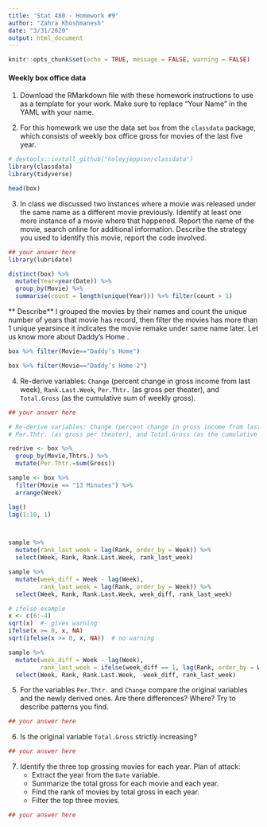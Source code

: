 ```yaml
---
title: 'Stat 480 - Homework #9'
author: "Zahra Khoshmanesh"
date: "3/31/2020"
output: html_document
---
```


```r
knitr::opts_chunk$set(echo = TRUE, message = FALSE, warning = FALSE)
```


#### Weekly box office data

1. Download the RMarkdown file with these homework instructions to use as a template for your work. Make sure to replace "Your Name" in the YAML with your name.

2. For this homework we use the data set `box` from the `classdata` package, which consists of weekly box office gross for movies of the last five year.

```r
# devtools::install_github("haleyjeppson/classdata")
library(classdata)
library(tidyverse)

head(box)
```

3. In class we discussed two instances where a movie was released under the same name as a different movie previously. Identify at least one more instance of a movie where that happened. Report the name of the movie, search online for additional information. Describe the strategy you used to identify this movie, report the code involved.  

```r
## your answer here
library(lubridate)

distinct(box) %>%
  mutate(Year=year(Date)) %>%
  group_by(Movie) %>%
  summarise(count = length(unique(Year))) %>% filter(count > 1)

```

** Describe**
I grouped the movies by their names and count the unique number of years that movie has record, then filter the movies has more than 1 unique yearsince it indicates the movie remake under same name later.
Let us know more about Daddy’s Home .

```r
box %>% filter(Movie=="Daddy’s Home")

box %>% filter(Movie=="Daddy’s Home 2")
```



4. Re-derive variables: `Change` (percent change in gross income from last week), `Rank.Last.Week`, `Per.Thtr.` (as gross per theater), and `Total.Gross` (as the cumulative sum of weekly gross).

```r
## your answer here

# Re-derive variables: Change (percent change in gross income from last week), Rank.Last.Week, 
# Per.Thtr. (as gross per theater), and Total.Gross (as the cumulative sum of weekly gross).

redrive <- box %>% 
  group_by(Movie,Thtrs.) %>% 
  mutate(Per.Thtr.=sum(Gross))

sample <- box %>% 
  filter(Movie == "13 Minutes") %>% 
  arrange(Week)

lag()
lag(1:10, 1)



sample %>% 
  mutate(rank_last_week = lag(Rank, order_by = Week)) %>% 
  select(Week, Rank, Rank.Last.Week, rank_last_week)

sample %>% 
  mutate(week_diff = Week - lag(Week),
         rank_last_week = lag(Rank, order_by = Week)) %>% 
  select(Week, Rank, Rank.Last.Week, week_diff, rank_last_week)

# ifelse example
x <- c(6:-4)
sqrt(x)  #- gives warning
ifelse(x >= 0, x, NA)
sqrt(ifelse(x >= 0, x, NA))  # no warning

sample %>% 
  mutate(week_diff = Week - lag(Week),
         rank_last_week = ifelse(week_diff == 1, lag(Rank, order_by = Week), NA)) %>% 
  select(Week, Rank, Rank.Last.Week, -week_diff, rank_last_week)
```


5. For the variables `Per.Thtr.` and `Change` compare the original variables and the newly derived ones. Are there differences? Where? Try to describe patterns you find.

```r
## your answer here
```


6. Is the original variable `Total.Gross` strictly increasing? 

```r
## your answer here
```


7. Identify the three top grossing movies for each year. 
Plan of attack: 
    - Extract the year from the `Date` variable.
    - Summarize the total gross for each movie and each year.
    - Find the rank of movies by total gross in each year.
    - Filter the top three movies.


```r
## your answer here
```

